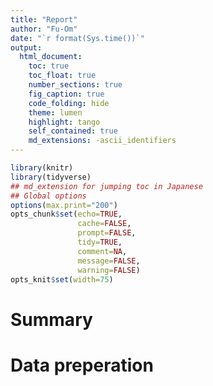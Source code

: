 ```yaml
---
title: "Report"
author: "Fu-Om"
date: "`r format(Sys.time())`"
output:
  html_document:
    toc: true
    toc_float: true
    number_sections: true
    fig_caption: true
    code_folding: hide
    theme: lumen
    highlight: tango
    self_contained: true
    md_extensions: -ascii_identifiers 
---
```


```r
library(knitr)
library(tidyverse)
## md_extension for jumping toc in Japanese
## Global options
options(max.print="200")
opts_chunk$set(echo=TRUE,
               cache=FALSE,
               prompt=FALSE,
               tidy=TRUE,
               comment=NA,
               message=FALSE,
               warning=FALSE)
opts_knit$set(width=75)
```

# Summary

# Data preperation

```r

```


